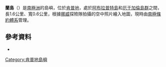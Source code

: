 {{Coord|66|59|S|57|41|E||display=title}}

'''蘭島'''（{{lang-en|Lang Island}}）是[[南極洲|南極洲]]的島嶼，位於[[肯普地|肯普地]]，處於[[阿布拉普特島|阿布拉普特島]]和[[厄于加倫島群|厄于加倫島群]]之間，長1.6公里、寬0.6公里，根據[[挪威|挪威]]探險隊拍攝的空中照片繪入地圖，現時由[[南極條約體系|南極條約體系]]管理。

==參考資料==
*{{usgs-gazetteer|id=8466|name=Lang Island}}

{{DEFAULTSORT:Lang Island}}
[[Category:肯普地島嶼|Category:肯普地島嶼]]


{{KempLand-geo-stub}}